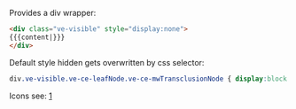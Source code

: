 <noinclude>Provides a div wrapper:

<syntaxhighlight lang="html">
<div class="ve-visible" style="display:none">
{{{content|}}}
</div>
</syntaxhighlight>

Default style hidden gets overwritten by css selector:

<syntaxhighlight lang="css">
div.ve-visible.ve-ce-leafNode.ve-ce-mwTransclusionNode { display:block!important; }
</syntaxhighlight>

Icons see: [https://doc.wikimedia.org/oojs-ui/master/demos/?page=icons&theme=wikimediaui&direction=ltr&platform=desktop]

</noinclude>
<includeonly><div class="ve-visible" style="display:none">
<span class="oo-ui-widget oo-ui-widget-disabled oo-ui-buttonElement oo-ui-buttonElement-framed oo-ui-iconElement oo-ui-labelElement oo-ui-buttonWidget" aria-disabled="false">
<span class="oo-ui-buttonElement-button" role="button" title="Remove" rel="nofollow" tabindex="0" aria-disabled="false">
<span class="oo-ui-iconElement-icon oo-ui-image-invert oo-ui-icon-{{{icon|puzzle}}}">
</span>
<span class="oo-ui-labelElement-label">{{{content|}}}</span><span class="oo-ui-indicatorElement-indicator oo-ui-indicatorElement-noIndicator">
</span>
</span>
</span>
</div></includeonly>